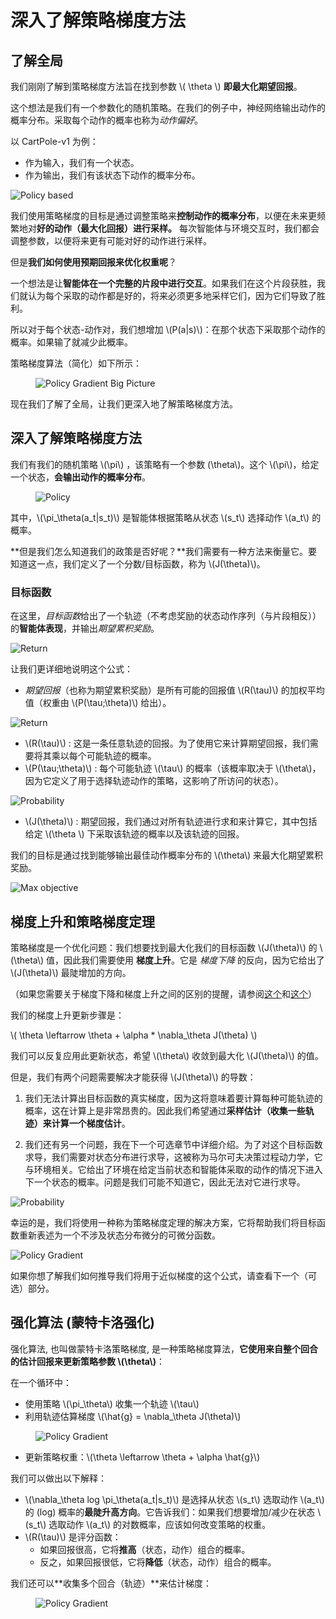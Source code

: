 # 深入了解策略梯度方法

## 了解全局

我们刚刚了解到策略梯度方法旨在找到参数 \\( \theta \\) **即最大化期望回报**。

这个想法是我们有一个参数化的随机策略。在我们的例子中，神经网络输出动作的概率分布。采取每个动作的概率也称为*动作偏好*。

以 CartPole-v1 为例：
- 作为输入，我们有一个状态。
- 作为输出，我们有该状态下动作的概率分布。

<img src="https://huggingface.co/datasets/huggingface-deep-rl-course/course-images/resolve/main/en/unit6/policy_based.png" alt="Policy based" />

我们使用策略梯度的目标是通过调整策略来**控制动作的概率分布**，以便在未来更频繁地对**好的动作（最大化回报）进行采样。** 每次智能体与环境交互时，我们都会调整参数，以便将来更有可能对好的动作进行采样。

但是**我们如何使用预期回报来优化权重呢**？

一个想法是让**智能体在一个完整的片段中进行交互**。如果我们在这个片段获胜，我们就认为每个采取的动作都是好的，将来必须更多地采样它们，因为它们导致了胜利。

所以对于每个状态-动作对，我们想增加  \\(P(a|s)\\)：在那个状态下采取那个动作的概率。如果输了就减少此概率。

策略梯度算法（简化）如下所示：
<figure class="image table text-center m-0 w-full">
  <img src="https://huggingface.co/datasets/huggingface-deep-rl-course/course-images/resolve/main/en/unit6/pg_bigpicture.jpg" alt="Policy Gradient Big Picture"/>
</figure>

现在我们了解了全局，让我们更深入地了解策略梯度方法。

## 深入了解策略梯度方法

我们有我们的随机策略 \\(\pi\\) ，该策略有一个参数 \(\theta\\)。这个 \\(\pi\\)，给定一个状态，**会输出动作的概率分布**。

<figure class="image table text-center m-0 w-full">
  <img src="https://huggingface.co/datasets/huggingface-deep-rl-course/course-images/resolve/main/en/unit6/stochastic_policy.png" alt="Policy"/>
</figure>

其中，\\(\pi_\theta(a_t|s_t)\\) 是智能体根据策略从状态 \\(s_t\\) 选择动作 \\(a_t\\) 的概率。

**但是我们怎么知道我们的政策是否好呢？**我们需要有一种方法来衡量它。要知道这一点，我们定义了一个分数/目标函数，称为 \\(J(\theta)\\)。

### 目标函数

在这里，*目标函数*给出了一个轨迹（不考虑奖励的状态动作序列（与片段相反））的**智能体表现**，并输出*期望累积奖励*。

<img src="https://huggingface.co/datasets/huggingface-deep-rl-course/course-images/resolve/main/en/unit6/objective.jpg" alt="Return"/>

让我们更详细地说明这个公式：
- *期望回报*（也称为期望累积奖励）是所有可能的回报值 \\(R(\tau)\\) 的加权平均值（权重由 \\(P(\tau;\theta)\\) 给出）。

<img src="https://huggingface.co/datasets/huggingface-deep-rl-course/course-images/resolve/main/en/unit6/expected_reward.png" alt="Return"/>


- \\(R(\tau)\\) :  这是一条任意轨迹的回报。为了使用它来计算期望回报，我们需要将其乘以每个可能轨迹的概率。
- \\(P(\tau;\theta)\\) : 每个可能轨迹 \\(\tau\\) 的概率（该概率取决于 \\(\theta\\)，因为它定义了用于选择轨迹动作的策略，这影响了所访问的状态）。

<img src="https://huggingface.co/datasets/huggingface-deep-rl-course/course-images/resolve/main/en/unit6/probability.png" alt="Probability"/>

- \\(J(\theta)\\) : 期望回报，我们通过对所有轨迹进行求和来计算它，其中包括给定 \\(\theta \\) 下采取该轨迹的概率以及该轨迹的回报。

我们的目标是通过找到能够输出最佳动作概率分布的 \\(\theta\\) 来最大化期望累积奖励。


<img src="https://huggingface.co/datasets/huggingface-deep-rl-course/course-images/resolve/main/en/unit6/max_objective.png" alt="Max objective"/>


## 梯度上升和策略梯度定理

策略梯度是一个优化问题：我们想要找到最大化我们的目标函数 \\(J(\theta)\\) 的 \\(\theta\\) 值，因此我们需要使用 **梯度上升**。它是 *梯度下降* 的反向，因为它给出了 \\(J(\theta)\\) 最陡增加的方向。

（如果您需要关于梯度下降和梯度上升之间的区别的提醒，请参阅[这个](https://www.baeldung.com/cs/gradient-descent-vs-ascent)和[这个](https://stats.stackexchange.com/questions/258721/gradient-ascent-vs-gradient-descent-in-logistic-regression)）

我们的梯度上升更新步骤是：

\\( \theta \leftarrow \theta + \alpha *  \nabla_\theta J(\theta) \\)

我们可以反复应用此更新状态，希望 \\(\theta\\) 收敛到最大化 \\(J(\theta)\\) 的值。

但是，我们有两个问题需要解决才能获得 \\(J(\theta)\\) 的导数：
1. 我们无法计算出目标函数的真实梯度，因为这将意味着要计算每种可能轨迹的概率，这在计算上是非常昂贵的。因此我们希望通过**采样估计（收集一些轨迹）来计算一个梯度估计**。

2. 我们还有另一个问题，我在下一个可选章节中详细介绍。为了对这个目标函数求导，我们需要对状态分布进行求导，这被称为马尔可夫决策过程动力学，它与环境相关。它给出了环境在给定当前状态和智能体采取的动作的情况下进入下一个状态的概率。问题是我们可能不知道它，因此无法对它进行求导。

<img src="https://huggingface.co/datasets/huggingface-deep-rl-course/course-images/resolve/main/en/unit6/probability.png" alt="Probability"/>

幸运的是，我们将使用一种称为策略梯度定理的解决方案，它将帮助我们将目标函数重新表述为一个不涉及状态分布微分的可微分函数。

<img src="https://huggingface.co/datasets/huggingface-deep-rl-course/course-images/resolve/main/en/unit6/policy_gradient_theorem.png" alt="Policy Gradient"/>

如果你想了解我们如何推导我们将用于近似梯度的这个公式，请查看下一个（可选）部分。

## 强化算法 (蒙特卡洛强化)

强化算法, 也叫做蒙特卡洛策略梯度, 是一种策略梯度算法，**它使用来自整个回合的估计回报来更新策略参数 \\(\theta\\)**：

在一个循环中：
- 使用策略 \\(\pi_\theta\\) 收集一个轨迹 \\(\tau\\)
- 利用轨迹估算梯度 \\(\hat{g} = \nabla_\theta J(\theta)\\)

 <figure class="image table text-center m-0 w-full">
  <img src="https://huggingface.co/datasets/huggingface-deep-rl-course/course-images/resolve/main/en/unit6/policy_gradient_one.png" alt="Policy Gradient"/>
</figure>

- 更新策略权重：\\(\theta \leftarrow \theta + \alpha \hat{g}\\)

我们可以做出以下解释：
- \\(\nabla_\theta log \pi_\theta(a_t|s_t)\\) 是选择从状态 \\(s_t\\) 选取动作 \\(a_t\\) 的 (log) 概率的**最陡升高方向**。它告诉我们：如果我们想要增加/减少在状态 \\(s_t\\) 选取动作 \\(a_t\\) 的对数概率，应该如何改变策略的权重。
- \\(R(\tau)\\) 是评分函数：
  - 如果回报很高，它将**推高**（状态，动作）组合的概率。
  - 反之，如果回报很低，它将**降低**（状态，动作）组合的概率。

我们还可以**收集多个回合（轨迹）**来估计梯度：

<figure class="image table text-center m-0 w-full">
 <img src="https://huggingface.co/datasets/huggingface-deep-rl-course/course-images/resolve/main/en/unit6/policy_gradient_multiple.png" alt="Policy Gradient"/>
</figure>
